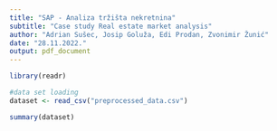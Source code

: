 ```yaml
---
title: "SAP - Analiza tržišta nekretnina"
subtitle: "Case study Real estate market analysis"
author: "Adrian Sušec, Josip Goluža, Edi Prodan, Zvonimir Žunić"
date: "28.11.2022."
output: pdf_document
---
```


```r
library(readr)

#data set loading
dataset <- read_csv("preprocessed_data.csv")

summary(dataset)
```


